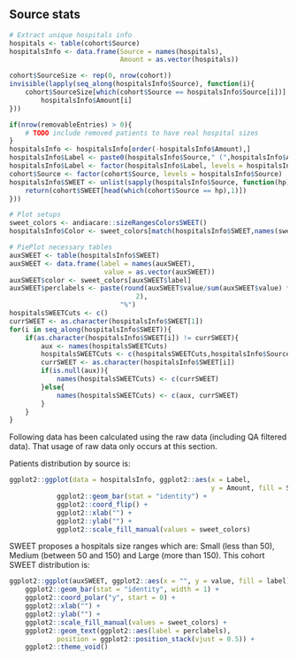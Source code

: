 ## **Source stats**

```r
# Extract unique hospitals info
hospitals <- table(cohort$Source)
hospitalsInfo <- data.frame(Source = names(hospitals),
                            Amount = as.vector(hospitals))

cohort$SourceSize <- rep(0, nrow(cohort))
invisible(lapply(seq_along(hospitalsInfo$Source), function(i){
    cohort$SourceSize[which(cohort$Source == hospitalsInfo$Source[i])] <<- 
        hospitalsInfo$Amount[i]
}))

if(nrow(removableEntries) > 0){
    # TODO include removed patients to have real hospital sizes
}
hospitalsInfo <- hospitalsInfo[order(-hospitalsInfo$Amount),]
hospitalsInfo$Label <- paste0(hospitalsInfo$Source," (",hospitalsInfo$Amount,")") 
hospitalsInfo$Label <- factor(hospitalsInfo$Label, levels = hospitalsInfo$Label)
cohort$Source <- factor(cohort$Source, levels = hospitalsInfo$Source)
hospitalsInfo$SWEET <- unlist(sapply(hospitalsInfo$Source, function(hp){
    return(cohort$SWEET[head(which(cohort$Source == hp),1)])
}))

# Plot setups
sweet_colors <- andiacare::sizeRangesColorsSWEET()
hospitalsInfo$Color <- sweet_colors[match(hospitalsInfo$SWEET,names(sweet_colors))]

# PiePlot necessary tables
auxSWEET <- table(hospitalsInfo$SWEET)
auxSWEET <- data.frame(label = names(auxSWEET),
                        value = as.vector(auxSWEET))
auxSWEET$color <- sweet_colors[auxSWEET$label]
auxSWEET$perclabels <- paste(round(auxSWEET$value/sum(auxSWEET$value) * 100,
                                2),
                            "%")
hospitalsSWEETCuts <- c()
currSWEET <- as.character(hospitalsInfo$SWEET[1])
for(i in seq_along(hospitalsInfo$SWEET)){
    if(as.character(hospitalsInfo$SWEET[i]) != currSWEET){
        aux <- names(hospitalsSWEETCuts)
        hospitalsSWEETCuts <- c(hospitalsSWEETCuts,hospitalsInfo$Source[i])
        currSWEET <- as.character(hospitalsInfo$SWEET[i])
        if(is.null(aux)){
            names(hospitalsSWEETCuts) <- c(currSWEET)
        }else{
            names(hospitalsSWEETCuts) <- c(aux, currSWEET)
        }
    }
}
```

Following data has been calculated using the raw data (including QA filtered data). That usage of raw data only occurs at this section.

Patients distribution by source is:
```r
ggplot2::ggplot(data = hospitalsInfo, ggplot2::aes(x = Label,
                                                   y = Amount, fill = SWEET)) +
            ggplot2::geom_bar(stat = "identity") +
            ggplot2::coord_flip() +
            ggplot2::xlab("") +
            ggplot2::ylab("") +
            ggplot2::scale_fill_manual(values = sweet_colors)
```

SWEET proposes a hospitals size ranges which are: Small (less than 50), Medium (between 50 and 150) and Large (more than 150). This cohort SWEET distribution is:
```r
ggplot2::ggplot(auxSWEET, ggplot2::aes(x = "", y = value, fill = label)) +
    ggplot2::geom_bar(stat = "identity", width = 1) +
    ggplot2::coord_polar("y", start = 0) +
    ggplot2::xlab("") +
    ggplot2::ylab("") +
    ggplot2::scale_fill_manual(values = sweet_colors) +
    ggplot2::geom_text(ggplot2::aes(label = perclabels),
            position = ggplot2::position_stack(vjust = 0.5)) +
    ggplot2::theme_void()
```